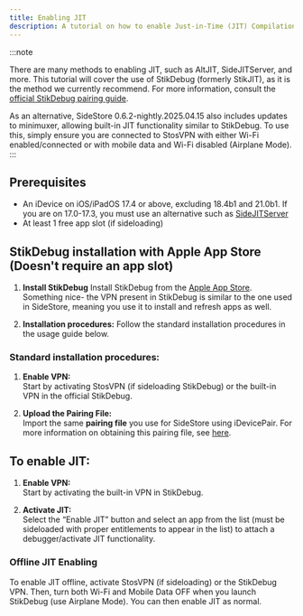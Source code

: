 ```yaml
---
title: Enabling JIT
description: A tutorial on how to enable Just-in-Time (JIT) Compilation for apps that require it.
---
```


:::note

There are many methods to enabling JIT, such as AltJIT, SideJITServer, and more. This tutorial will cover the use of StikDebug (formerly StikJIT), as it is the method we currently recommend. For more information, consult the [official StikDebug pairing guide](https://github.com/StephenDev0/StikDebug-Guide/blob/main/pairing_file.md). 

As an alternative, SideStore 0.6.2-nightly.2025.04.15 also includes updates to minimuxer, allowing built-in JIT functionality similar to StikDebug. To use this, simply ensure you are connected to StosVPN with either Wi-Fi enabled/connected or with mobile data and Wi-Fi disabled (Airplane Mode).
:::

## Prerequisites
* An iDevice on iOS/iPadOS 17.4 or above, excluding 18.4b1 and 21.0b1. If you are on 17.0-17.3, you must use an alternative such as [SideJITServer](https://github.com/nythepegasus/SideJITServer)
* At least 1 free app slot (if sideloading)

## StikDebug installation with Apple App Store (Doesn't require an app slot)

1. **Install StikDebug**
   Install StikDebug from the [Apple App Store](https://apps.apple.com/us/app/stikdebug/id6744045754). Something nice- the VPN present in StikDebug is similar to the one used in SideStore, meaning you use it to install and refresh apps as well.

2. **Installation procedures:**
   Follow the standard installation procedures in the usage guide below.


### Standard installation procedures:

1. **Enable VPN:**  
   Start by activating StosVPN (if sideloading StikDebug) or the built-in VPN in the official StikDebug.

2. **Upload the Pairing File:**  
   Import the same **pairing file** you use for SideStore using iDevicePair. For more information on obtaining this pairing file, see [here](/docs/installation/pairing-file).

## To enable JIT:

1. **Enable VPN:**  
   Start by activating the built-in VPN in StikDebug.
   
2. **Activate JIT:**  
   Select the “Enable JIT” button and select an app from the list (must be sideloaded with proper entitlements to appear in the list) to attach a debugger/activate JIT functionality.

### Offline JIT Enabling
To enable JIT offline, activate StosVPN (if sideloading) or the StikDebug VPN. Then, turn both Wi-Fi and Mobile Data OFF when you launch StikDebug (use Airplane Mode). You can then enable JIT as normal.
